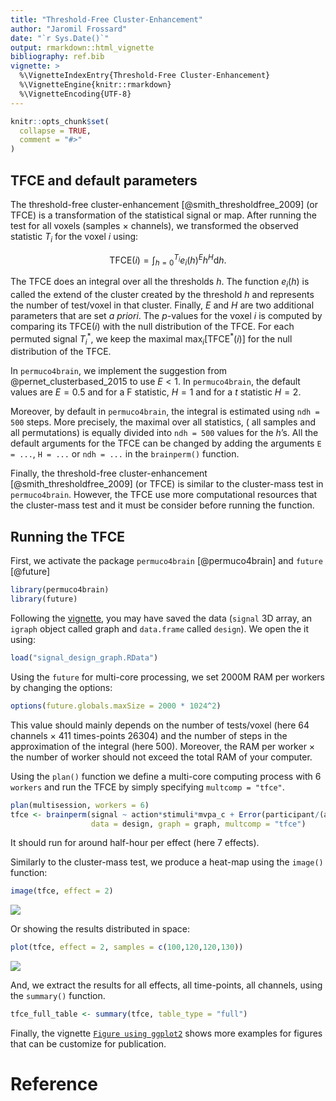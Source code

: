 ```yaml
---
title: "Threshold-Free Cluster-Enhancement"
author: "Jaromil Frossard"
date: "`r Sys.Date()`"
output: rmarkdown::html_vignette
bibliography: ref.bib
vignette: >
  %\VignetteIndexEntry{Threshold-Free Cluster-Enhancement}
  %\VignetteEngine{knitr::rmarkdown}
  %\VignetteEncoding{UTF-8}
---
```


```r
knitr::opts_chunk$set(
  collapse = TRUE,
  comment = "#>"
)
```


## TFCE and default parameters

The threshold-free cluster-enhancement [@smith_thresholdfree_2009] (or TFCE) is a transformation of the statistical signal or map. After running the test for all voxels (samples $\times$ channels), we transformed the observed statistic $T_i$ for the voxel $i$ using:

$$
\text{TFCE}(i) = \int_{h=0}^{T_i} e_i(h)^E h^H \text{d} h.
$$

The TFCE does an integral over all the thresholds $h$. The function $e_i(h)$ is called the extend of the cluster created by the threshold $h$ and represents the number of test/voxel in that cluster. Finally, $E$ and $H$ are two additional parameters that are set _a priori_. The $p$-values for the voxel $i$ is computed by comparing its $\text{TFCE}(i)$ with the null distribution of the TFCE. For each permuted signal $T_i^\ast$, we keep the maximal $\max_i\left[\text{TFCE}^*(i) \right]$ for the null distribution of the TFCE.


In `permuco4brain`, we implement the suggestion from @pernet_clusterbased_2015 to use $E<1$. In `permuco4brain`, the default values are $E = 0.5$ and for a F statistic, $H = 1$  and for a $t$ statistic $H = 2$. 

Moreover,  by default in `permuco4brain`, the integral is estimated using `ndh = 500` steps. More precisely, the maximal over all statistics, ( all samples and all permutations) is equally divided into `ndh = 500` values for the $h$'s. All the default arguments for the TFCE can be changed by adding the arguments `E = ...`, `H = ...` or `ndh = ...` in the `brainperm()` function. 


Finally, the threshold-free cluster-enhancement [@smith_thresholdfree_2009] (or TFCE) is similar to the cluster-mass test in `permuco4brain`. However, the TFCE use more computational resources that the cluster-mass test and it must be consider before running the function.


## Running the TFCE

First, we activate the package `permuco4brain` [@permuco4brain] and  `future` [@future]

```r
library(permuco4brain)
library(future)
```

Following the [vignette](https://jaromilfrossard.github.io/permuco4brain/articles/download-example-cheval.html), you may have saved the data (`signal` 3D array, an `igraph` object called graph and `data.frame` called `design`). We open the it using:

```r
load("signal_design_graph.RData")
```

Using the `future` for multi-core processing, we set $2000$M RAM per workers by changing the options: 

```r
options(future.globals.maxSize = 2000 * 1024^2)
```

This value should mainly depends on the number of tests/voxel (here $64$ channels $\times$ $411$ times-points $26304$) and the number of steps in the approximation of the integral (here $500$). Moreover, the RAM per worker $\times$ the number of worker should not exceed the total RAM of your computer.


Using the `plan()` function we define a multi-core computing process with 6 `workers` and run the TFCE by simply specifying `multcomp = "tfce"`.

```r
plan(multisession, workers = 6)
tfce <- brainperm(signal ~ action*stimuli*mvpa_c + Error(participant/(action*stimuli)),
                  data = design, graph = graph, multcomp = "tfce")
```

It should run for around half-hour per effect (here 7 effects).


Similarly to the cluster-mass test, we produce a heat-map using the `image()` function:

```r
image(tfce, effect = 2)
```

![](tfce_heatmap.png)

Or showing the results distributed in space:

```r
plot(tfce, effect = 2, samples = c(100,120,120,130))
```

![](tfce_scalp.png)

And, we extract the results for all effects, all time-points, all channels, using the `summary()` function. 

```r
tfce_full_table <- summary(tfce, table_type = "full")
```

Finally, the vignette [`Figure using ggplot2`](https://jaromilfrossard.github.io/permuco4brain/articles/figure-ggplot2.html) shows more examples for figures that can be customize for publication.


# Reference
